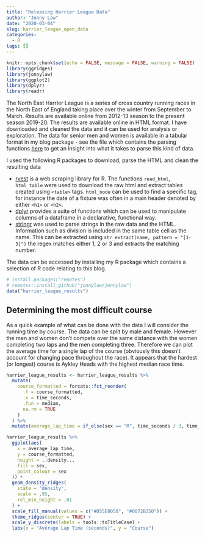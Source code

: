 ```yaml
---
title: "Releasing Harrier League Data"
author: "Jonny Law"
date: "2020-03-04"
slug: harrier_league_open_data
categories:
  - R
tags: []
---
```


```r
knitr::opts_chunk$set(echo = FALSE, message = FALSE, warning = FALSE)
library(ggridges)
library(jonnylaw)
library(ggplot2)
library(dplyr)
library(readr)
```

The North East Harrier League is a series of cross country running races in the North East of England taking place over the winter from September to March. Results are available online from 2012-13 season to the present season 2019-20. The results are available online in HTML format. I have downloaded and cleaned the data and it can be used for analysis or exploration. The data for senior men and women is available in a tabular format in my blog package - see the file which contains the parsing functions [here](https://github.com/jonnylaw/jonnylaw/blob/master/R/harrier_league.R) to get an insight into what it takes to parse this kind of data. 

I used the following R packages to download, parse the HTML and clean the resulting data

- [rvest](https://rvest.tidyverse.org/) is a web scraping library for R. The functions `read_html`, `html_table` were used to download the raw html and extract tables created using `<table>` tags. `html_node` can be used to find a specific tag, for instance the date of a fixture was often in a main header denoted by either `<h1>` or `<h2>`.
- [dplyr](https://dplyr.tidyverse.org/) provides a suite of functions which can be used to manipulate columns of a dataframe in a declarative, functional way.
- [stringr](https://stringr.tidyverse.org/) was used to parse strings in the raw data and the HTML. Information such as division is included in the same table cell as the name. This can be extracted using `str_extract(name, pattern = "[1-3]")` the regex matches either 1, 2 or 3 and extracts the matching number.

The data can be accessed by installing my R package which contains a selection of R code relating to this blog.

```r
# install.packages("remotes")
# remotes::install_github("jonnylaw/jonnylaw")
data("harrier_league_results")
```

## Determining the most difficult course

As a quick example of what can be done with the data I will consider the running time by course. The data can be split by male and female. However the men and women don't compete over the same distance with the women completing two laps and the men completing three. Therefore we can plot the average time for a single lap of the course (obviously this doesn't account for changing pace throughout the race). It appears that the hardest (or longest) course is Aykley Heads with the highest median race time.

```r
harrier_league_results <- harrier_league_results %>%
  mutate(
    course_formatted = forcats::fct_reorder(
      .f = course_formatted,
      .x = time_seconds,
      .fun = median,
      na.rm = TRUE
    )
  ) %>%
  mutate(average_lap_time = if_else(sex == "M", time_seconds / 3, time_seconds / 2))

harrier_league_results %>% 
  ggplot(aes(
    x = average_lap_time,
    y = course_formatted,
    height = ..density..,
    fill = sex,
    point_colour = sex
  )) +
  geom_density_ridges(
    state = "density",
    scale = .95,
    rel_min_height = .01
  ) +
  scale_fill_manual(values = c("#D55E0050", "#0072B250")) +
  theme_ridges(center = TRUE) +
  scale_y_discrete(labels = tools::toTitleCase) +
  labs(x = "Average Lap Time (seconds)", y = "Course")
```